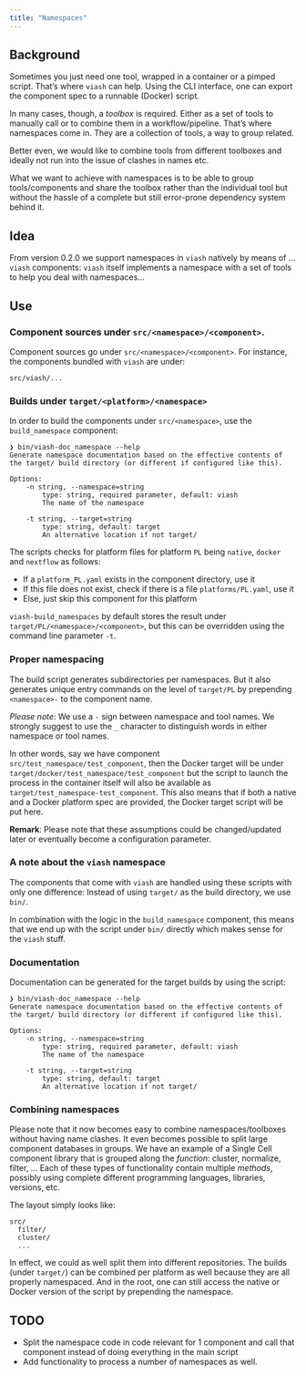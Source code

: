 ```yaml
---
title: "Namespaces"
---
```


## Background

Sometimes you just need one tool, wrapped in a container or a pimped script. That's where `viash` can help. Using the CLI interface, one can export the component spec to a runnable (Docker) script.

In many cases, though, a _toolbox_ is required. Either as a set of tools to manually call or to combine them in a workflow/pipeline. That's where namespaces come in. They are a collection of tools, a way to group related.

Better even, we would like to combine tools from different toolboxes and ideally not run into the issue of clashes in names etc.

What we want to achieve with namespaces is to be able to group tools/components and share the toolbox rather than the individual tool but without the hassle of a complete but still error-prone dependency system behind it.

## Idea

From version 0.2.0 we support namespaces in `viash` natively by means of ... `viash` components: `viash` itself implements a namespace with a set of tools to help you deal with namespaces...

## Use

### Component sources under `src/<namespace>/<component>`.

Component sources go under `src/<namespace>/<component>`. For instance, the components bundled with `viash` are under:

```
src/viash/...
```

### Builds under `target/<platform>/<namespace>`

In order to build the components under `src/<namespace>`, use the `build_namespace` component:

```
❯ bin/viash-doc_namespace --help
Generate namespace documentation based on the effective contents of
the target/ build directory (or different if configured like this).

Options:
    -n string, --namespace=string
        type: string, required parameter, default: viash
        The name of the namespace

    -t string, --target=string
        type: string, default: target
        An alternative location if not target/
```

The scripts checks for platform files for platform `PL` being `native`, `docker` and `nextflow` as follows:

- If a `platform_PL.yaml` exists in the component directory, use it
- If this file does not exist, check if there is a file `platforms/PL.yaml`, use it
- Else, just skip this component for this platform

`viash-build_namespaces` by default stores the result under `target/PL/<namespace>/<component>`, but this can be overridden using the command line parameter `-t`.

### Proper namespacing

The build script generates subdirectories per namespaces. But it also generates unique entry commands on the level of `target/PL` by prepending `<namespace>-` to the component name.

_Please note_: We use a `-` sign between namespace and tool names. We strongly suggest to use the `_` character to distinguish words in either namespace or tool names.

In other words, say we have component `src/test_namespace/test_component`, then the Docker target will be under `target/docker/test_namespace/test_component` but the script to launch the process in the container itself will also be available as `target/test_namespace-test_component`. This also means that if both a native and a Docker platform spec are provided, the Docker target script will be put here.

__Remark__: Please note that these assumptions could be changed/updated later or eventually become a configuration parameter.

### A note about the `viash` namespace

The components that come with `viash` are handled using these scripts with only one difference: Instead of using `target/` as the build directory, we use `bin/`.

In combination with the logic in the `build_namespace` component, this means that we end up with the script under `bin/` directly which makes sense for the `viash` stuff.

### Documentation

Documentation can be generated for the target builds by using the script:

```
❯ bin/viash-doc_namespace --help
Generate namespace documentation based on the effective contents of
the target/ build directory (or different if configured like this).

Options:
    -n string, --namespace=string
        type: string, required parameter, default: viash
        The name of the namespace

    -t string, --target=string
        type: string, default: target
        An alternative location if not target/
```

### Combining namespaces

Please note that it now becomes easy to combine namespaces/toolboxes without having name clashes. It even becomes possible to split large component databases in groups. We have an example of a Single Cell component library that is grouped along the _function_: cluster, normalize, filter, ... Each of these types of functionality contain multiple _methods_, possibly using complete different programming languages, libraries, versions, etc.

The layout simply looks like:

```
src/
  filter/
  cluster/
  ...
```

In effect, we could as well split them into different repositories. The builds (under `target/`) can be combined per platform as well because they are all properly namespaced. And in the root, one can still access the native or Docker version of the script by prepending the namespace.

## TODO

- Split the namespace code in code relevant for 1 component and call that component instead of doing everything in the main script
- Add functionality to process a number of namespaces as well.
